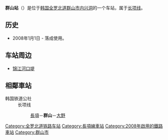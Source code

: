 {{NoteTA |G1=Transport |G2=Railway}}
{{unreferenced|time=2014-07-07T03:00:48+00:00}}
{{Infobox station
|livery     = {{韓國鐵道路線色|KR}}
|name       = 群山站
|eng_name   = Gunsan
|other_name = 
|image      = Gunsanstation.jpg
|caption    = 
|hangul     = 군산역
|hanja      = 群山驛
|rr         = Gunsan-yeok
|mr         = 
|operator   = [[韓國鐵道公社|韓國鐵道公社]]
|lines      = [[長項線|長項線]]
|address    = {{KOR}}[[全羅南道|全羅南道]][[群山市|群山市]]內興2街197
|structure  = 地面車站
|platform   = [[混合式月台|混合式月台]]
|opened     = 2008年1月1日
|closed     = 
|passengers = 平均每日676人次
|pass_year  = 2020年
|adjacent   = {{Adjacent stations|system1=韓國鐵道公社
|line1=長項線|left1=长项|right1=大野|note-left1=7.0km|note-right1=9.8km
|line2=長項線|type2=新村|left2=长项|right2=益山|note-left2=7.0km|note-right2=21.5km
}}
}}

'''群山站'''（{{kor|諺=군산역|漢=群山驛|羅=Gunsan yeok|f=y}}）是位于[[韩国|韩国]][[全罗北道|全罗北道]][[群山市|群山市]][[内兴洞|内兴洞]]的一个车站，属于[[长项线|长项线]]。

== 历史 ==
*2008年1月1日 - 落成使用。

== 车站周边 ==
*[[锦江河口堤|锦江河口堤]]

== 相鄰車站 ==
;韩国铁道公社
:长项线
::[[長項站|長項]]－'''群山'''－[[大野站_(全羅北道)|大野]]

{{长项线}}
{{新村号}}
{{无穷花号}}

[[Category:全罗北道铁路车站|Category:全罗北道铁路车站]]
[[Category:長項線車站|Category:長項線車站]]
[[Category:2008年啟用的鐵路車站|Category:2008年啟用的鐵路車站]]
[[Category:群山市|Category:群山市]]